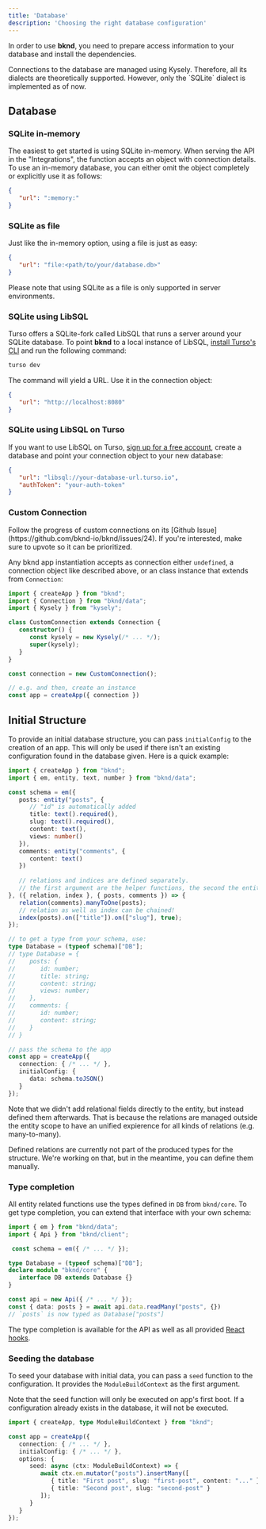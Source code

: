```yaml
---
title: 'Database'
description: 'Choosing the right database configuration'
---
```


In order to use **bknd**, you need to prepare access information to your database and install
the dependencies.

<Note>
   Connections to the database are managed using Kysely. Therefore, all its dialects are
   theoretically supported. However, only the `SQLite` dialect is implemented as of now.
</Note>

## Database
### SQLite in-memory
The easiest to get started is using SQLite in-memory. When serving the API in the "Integrations",
the function accepts an object with connection details. To use an in-memory database, you can either omit the object completely or explicitly use it as follows:
```json
{
   "url": ":memory:"
}
```

### SQLite as file
Just like the in-memory option, using a file is just as easy:

```json
{
   "url": "file:<path/to/your/database.db>"
}
```
Please note that using SQLite as a file is only supported in server environments.

### SQLite using LibSQL
Turso offers a SQLite-fork called LibSQL that runs a server around your SQLite database. To
point **bknd** to a local instance of LibSQL, [install Turso's CLI](https://docs.turso.tech/cli/introduction) and run the following command:
```bash
turso dev
```

The command will yield a URL. Use it in the connection object:
```json
{
   "url": "http://localhost:8080"
}
```

### SQLite using LibSQL on Turso
If you want to use LibSQL on Turso, [sign up for a free account](https://turso.tech/), create a database and point your
connection object to your new database:
```json
{
   "url": "libsql://your-database-url.turso.io",
   "authToken": "your-auth-token"
}
```

### Custom Connection
<Note>
   Follow the progress of custom connections on its [Github Issue](https://github.com/bknd-io/bknd/issues/24).
   If you're interested, make sure to upvote so it can be prioritized.
</Note>

Any bknd app instantiation accepts as connection either `undefined`, a connection object like
described above, or an class instance that extends from `Connection`:

```ts
import { createApp } from "bknd";
import { Connection } from "bknd/data";
import { Kysely } from "kysely";

class CustomConnection extends Connection {
   constructor() {
      const kysely = new Kysely(/* ... */);
      super(kysely);
   }
}

const connection = new CustomConnection();

// e.g. and then, create an instance
const app = createApp({ connection })
```

## Initial Structure
To provide an initial database structure, you can pass `initialConfig` to the creation of an app. This will only be used if there isn't an existing configuration found in the database given. Here is a quick example:

```ts
import { createApp } from "bknd";
import { em, entity, text, number } from "bknd/data";

const schema = em({
   posts: entity("posts", {
      // "id" is automatically added
      title: text().required(),
      slug: text().required(),
      content: text(),
      views: number()
   }),
   comments: entity("comments", {
      content: text()
   })
   
   // relations and indices are defined separately.
   // the first argument are the helper functions, the second the entities.
}, ({ relation, index }, { posts, comments }) => {
   relation(comments).manyToOne(posts);
   // relation as well as index can be chained!
   index(posts).on(["title"]).on(["slug"], true);
});

// to get a type from your schema, use:
type Database = (typeof schema)["DB"];
// type Database = {
//    posts: {
//       id: number;
//       title: string;
//       content: string;
//       views: number;
//    },
//    comments: {
//       id: number;
//       content: string;
//    }
// }

// pass the schema to the app
const app = createApp({
   connection: { /* ... */ },
   initialConfig: {
      data: schema.toJSON()
   }
});
```

Note that we didn't add relational fields directly to the entity, but instead defined them afterwards. That is because the relations are managed outside the entity scope to have an unified expierence for all kinds of relations (e.g. many-to-many).

<Note>
   Defined relations are currently not part of the produced types for the structure. We're working on that, but in the meantime, you can define them manually.
</Note>

### Type completion
All entity related functions use the types defined in `DB` from `bknd/core`. To get type completion, you can extend that interface with your own schema:

```ts
import { em } from "bknd/data";
import { Api } from "bknd/client";

 const schema = em({ /* ... */ });

type Database = (typeof schema)["DB"];
declare module "bknd/core" {
   interface DB extends Database {}
}

const api = new Api({ /* ... */ });
const { data: posts } = await api.data.readMany("posts", {})
// `posts` is now typed as Database["posts"]
```

The type completion is available for the API as well as all provided [React hooks](/usage/react).

### Seeding the database
To seed your database with initial data, you can pass a `seed` function to the configuration. It
provides the `ModuleBuildContext` as the first argument.

Note that the seed function will only be executed on app's first boot. If a configuration
already exists in the database, it will not be executed.

```ts
import { createApp, type ModuleBuildContext } from "bknd";

const app = createApp({
   connection: { /* ... */ },
   initialConfig: { /* ... */ },
   options: {
      seed: async (ctx: ModuleBuildContext) => {
         await ctx.em.mutator("posts").insertMany([
            { title: "First post", slug: "first-post", content: "..." },
            { title: "Second post", slug: "second-post" }
         ]);
      }
   }
});
```